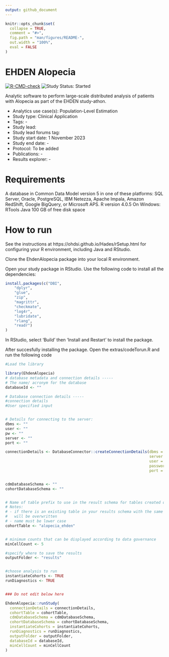 ```yaml
---
output: github_document
---
```


<!-- README.md is generated from README.Rmd. Please edit that file -->

```r
knitr::opts_chunk$set(
  collapse = TRUE,
  comment = "#>",
  fig.path = "man/figures/README-",
  out.width = "100%",
  eval = FALSE
)
```

# EHDEN Alopecia

<!-- badges: start -->
[![R-CMD-check](https://github.com/ohdsi-studies/EhdenAlopecia/actions/workflows/R-CMD-check.yaml/badge.svg)](https://github.com/ohdsi-studies/EhdenAlopecia/actions/workflows/R-CMD-check.yaml)
<img src="https://img.shields.io/badge/Study%20Status-Started-blue.svg" alt="Study Status: Started">
<!-- badges: end -->

Analytic software to perform large-scale distributed analysis of patients with Alopecia as part of the EHDEN study-athon.

- Analytics use case(s): Population-Level Estimation
- Study type: Clinical Application
- Tags: -
- Study lead: 
- Study lead forums tag: 
- Study start date: 1 November 2023
- Study end date: -
- Protocol: To be added
- Publications: -
- Results explorer: -

# Requirements


A database in Common Data Model version 5 in one of these platforms: SQL Server, Oracle, PostgreSQL, IBM Netezza, Apache Impala, Amazon RedShift, Google BigQuery, or Microsoft APS.
R version 4.0.5
On Windows: RTools
Java
100 GB of free disk space

# How to run
See the instructions at https://ohdsi.github.io/Hades/rSetup.html for configuring your R environment, including Java and RStudio.

Clone the EhdenAlopecia package into your local R environment.

Open your study package in RStudio. Use the following code to install all the dependencies:
```R
install.packages(c("DBI",
    "dplyr",
    "glue",
    "zip",
    "magrittr",
    "checkmate",
    "log4r",
    "lubridate",
    "rlang",
    "readr")
)
```

In RStudio, select 'Build' then 'Install and Restart' to install the  package.

After succesfully installing the package. Open the extras/codeTorun.R and run the following code

```R
#Load the library

library(EhdenAlopecia)
# database metadata and connection details -----
# The name/ acronym for the database
databaseId <- ""

# Database connection details -----
#connection details
#User specified input


# Details for connecting to the server:
dbms <- ""
user <- ""
pw <- ""
server <- ""
port <- ""

connectionDetails <- DatabaseConnector::createConnectionDetails(dbms = dbms,
                                                                server = server,
                                                                user = user,
                                                                password = pw,
                                                                port = port)


cdmDatabaseSchema <- ""
cohortDatabaseSchema <- ""


# Name of table prefix to use in the result schema for tables created during the study.
# Notes:
# - if there is an existing table in your results schema with the same names it
#   will be overwritten
# - name must be lower case
cohortTable <- "alopecia_ehden"


# minimum counts that can be displayed according to data governance
minCellCount <- 5

#specify where to save the results
outputFolder <- "results"


#choose analysis to run
instantiateCohorts <- TRUE
runDiagnostics <- TRUE


### Do not edit below here

EhdenAlopecia::runStudy(
  connectionDetails = connectionDetails, 
  cohortTable = cohortTable, 
  cdmDatabaseSchema = cdmDatabaseSchema, 
  cohortDatabaseSchema = cohortDatabaseSchema,
  instantiateCohorts = instantiateCohorts,
  runDiagnostics = runDiagnostics,
  outputFolder = outputFolder,
  databaseId = databaseId,
  minCellCount = minCellCount
)
```
